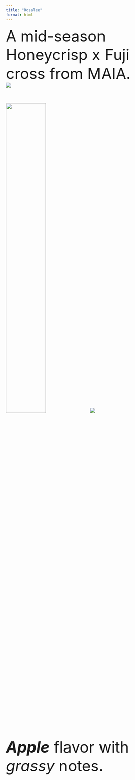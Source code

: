 ```yaml
---
title: "Rosalee"
format: html
---
```

<font size = "7">
A mid-season Honeycrisp x Fuji cross from MAIA.
<div class="container">
<div class="row">

<div class="col">
![](img/websitefigs/Apple_Rosalee.svg)
 </div>

<div class="col">
![](img/rosalee-crop.jpg){width=50%}
![](img/flavfigs/flavor_plot_Rosalee.svg)

<i><b>Apple</b></i> flavor with <i>grassy</i> notes.
</div>
</div>